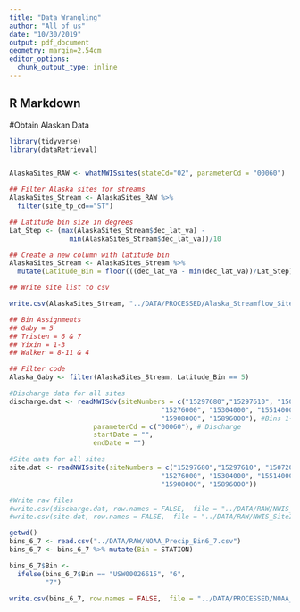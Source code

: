 ```yaml
---
title: "Data Wrangling"
author: "All of us"
date: "10/30/2019"
output: pdf_document
geometry: margin=2.54cm
editor_options: 
  chunk_output_type: inline
---
```

## R Markdown

#Obtain Alaskan Data
```r
library(tidyverse)
library(dataRetrieval)


AlaskaSites_RAW <- whatNWISsites(stateCd="02", parameterCd = "00060")
```


```r
## Filter Alaska sites for streams
AlaskaSites_Stream <- AlaskaSites_RAW %>%
  filter(site_tp_cd=="ST")

## Latitude bin size in degrees
Lat_Step <- (max(AlaskaSites_Stream$dec_lat_va) - 
               min(AlaskaSites_Stream$dec_lat_va))/10

## Create a new column with latitude bin
AlaskaSites_Stream <- AlaskaSites_Stream %>%
  mutate(Latitude_Bin = floor(((dec_lat_va - min(dec_lat_va))/Lat_Step)+1))

## Write site list to csv

write.csv(AlaskaSites_Stream, "../DATA/PROCESSED/Alaska_Streamflow_Sites.csv")

## Bin Assignments
## Gaby = 5
## Tristen = 6 & 7
## Yixin = 1-3
## Walker = 8-11 & 4

## Filter code
Alaska_Gaby <- filter(AlaskaSites_Stream, Latitude_Bin == 5)
```


```r

#Discharge data for all sites
discharge.dat <- readNWISdv(siteNumbers = c("15297680","15297610", "15072000", "15052500",
                                      "15276000", "15304000", "15514000", "15453500",
                                      "15908000", "15896000"), #Bins 1-10
                     parameterCd = c("00060"), # Discharge
                     startDate = "",
                     endDate = "")

#Site data for all sites
site.dat <- readNWISsite(siteNumbers = c("15297680","15297610", "15072000", "15052500",
                                      "15276000", "15304000", "15514000", "15453500",
                                      "15908000", "15896000"))

#Write raw files
#write.csv(discharge.dat, row.names = FALSE,  file = "../DATA/RAW/NWIS_Discharge.csv")
#write.csv(site.dat, row.names = FALSE,  file = "../DATA/RAW/NWIS_SiteInfo.csv")

```

``` r

getwd()
bins_6_7 <- read.csv("../DATA/RAW/NOAA_Precip_Bin6_7.csv")
bins_6_7 <- bins_6_7 %>% mutate(Bin = STATION)

bins_6_7$Bin <- 
  ifelse(bins_6_7$Bin == "USW00026615", "6", 
         "7")

write.csv(bins_6_7, row.names = FALSE,  file = "../DATA/PROCESSED/NOAA_Temp_Precip_Bin_6_7.csv")

```
